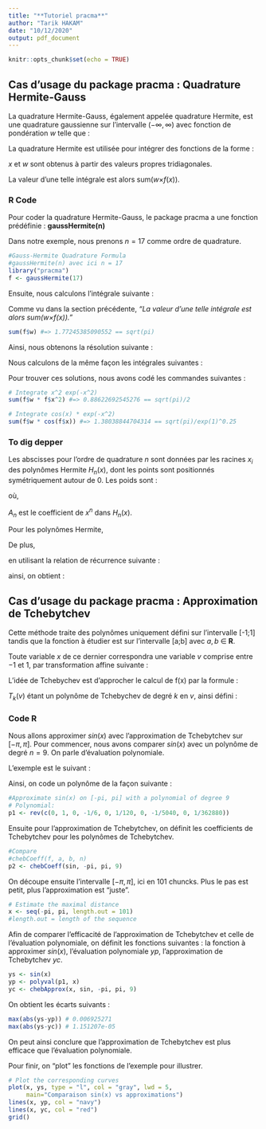 ```yaml
---
title: "**Tutoriel pracma**"
author: "Tarik HAKAM"
date: "10/12/2020"
output: pdf_document
---
```


```r
knitr::opts_chunk$set(echo = TRUE)
```


## Cas d'usage du package pracma : Quadrature Hermite-Gauss
La quadrature Hermite-Gauss, également appelée quadrature Hermite, est une quadrature gaussienne sur l'intervalle $(-\infty, \infty)$ avec fonction de pondération $w$ telle que :

\begin{equation}
    w(x) = \exp(-x^2)
\end{equation}


La quadrature Hermite est utilisée pour intégrer des fonctions de la forme :

\begin{equation}
   \int_{-\infty}^{\infty}f(x)\exp(-x^2)\,dx
\end{equation}

$x$ et $w$ sont obtenus à partir des valeurs propres tridiagonales.

La valeur d'une telle intégrale est alors sum($w$$\times$$f(x)$).

### R Code
Pour coder la quadrature Hermite-Gauss, le package pracma a une fonction prédéfinie : **gaussHermite(n)**

Dans notre exemple, nous prenons $n = 17$ comme ordre de quadrature.

```r
#Gauss-Hermite Quadrature Formula
#gaussHermite(n) avec ici n = 17 
library("pracma")
f <- gaussHermite(17)
```

Ensuite, nous calculons l'intégrale suivante : 

\begin{equation}
   \int_{-\infty}^{\infty}\exp(-x^2)\,dx
\end{equation}

Comme vu dans la section précédente, *"La valeur d'une telle intégrale est alors sum($w$$\times$$f(x)$)."*

```r
sum(f$w) #=> 1.77245385090552 == sqrt(pi)
```

Ainsi, nous obtenons la résolution suivante : 

\begin{equation}
   \int_{-\infty}^{\infty}\exp(-x^2)\,dx = \sqrt{\pi}
\end{equation}

Nous calculons de la même façon les intégrales suivantes : 

\begin{equation}
   \int_{-\infty}^{\infty}x^2\exp(-x^2)\,dx = \frac{\sqrt{\pi}}{2}
\end{equation}

\begin{equation}
   \int_{-\infty}^{\infty}cos(x)\exp(-x^2)\,dx = \frac{\sqrt{\pi}}{\exp(1)^{1/4}}\\
\end{equation}

Pour trouver ces solutions, nous avons codé les commandes suivantes : 
```r
# Integrate x^2 exp(-x^2)
sum(f$w * f$x^2) #=> 0.88622692545276 == sqrt(pi)/2

# Integrate cos(x) * exp(-x^2)
sum(f$w * cos(f$x)) #=> 1.38038844704314 == sqrt(pi)/exp(1)^0.25
```


### To dig depper

Les abscisses pour l'ordre de quadrature $n$ sont données par les racines $x_i$ des polynômes Hermite $H_n(x)$, dont les points sont positionnés symétriquement autour de $0$. Les poids sont :

\begin{equation}
 w_i = -{\frac{A_{n + 1}\gamma_{n}}{A_{n}H_{n}^{(x_i)}H_{n + 1}'(x_i)}}\\
 = {\frac{A_n}{A_{n-1}}\frac{\gamma_{n-1}}{H_{n-1}(x_i)H_n'(x_i)}} \\
\end{equation} où,

$A_n$ est le coefficient de $x^n$ dans $H_n(x)$. 

Pour les polynômes Hermite, 

\begin{equation}
    A_n = 2^n \Leftrightarrow
    \frac{A_{n+1}}{A_n} = 2 
\end{equation}

De plus,

\begin{equation*}
 \gamma_n = \sqrt(\pi)2^nn!
 \end{equation*}
 
\begin{equation}
w_i	= -\frac{2^{n + 1}n!\sqrt(\pi)}{H_{n+1}(x_i)H_n'(x_i)}	\\
	= \frac{2^n(n-1)!\sqrt(\pi)}{H_{n-1}(x_i)H_n'(x_i)}\\
	= \frac{2^{n+1}n!\sqrt(\pi)}{[H_n'(x_i))]^2}\\	
	= \frac{2^{n+1}n!\sqrt(\pi)}{[H_{n + 1}(x_i)]^2}\\
	= \frac{2^{n-1}n!\sqrt(\pi)}{n^2[H_{n-1}(x_i)]^2}
\end{equation} 

en utilisant la relation de récurrence suivante : 

\begin{equation}
 H_n'(x) = 2nH_{n-1}(x) = 2xH_n(x)-H_{n+1}(x) 	
 \end{equation}
 
ainsi, on obtient :  

\begin{equation}
 H_n'(x_i) = 2nH_{n-1}(x_i) = -H_{n+1}(x_i)
\end{equation}

## Cas d'usage du package pracma : Approximation de Tchebytchev

Cette méthode traite des polynômes uniquement défini sur l'intervalle [-1;1] tandis que la fonction à étudier est sur l'intervalle [a;b] avec $a,b$ $\in$ $\mathbf{R}$.

Toute variable $x$ de ce dernier correspondra une variable $v$ comprise entre $-1$ et $1$, par transformation affine suivante :

\begin{equation}
    v = \frac{2(x - a)}{(b - a) - 1}
\end{equation}

L'idée de Tchebychev est d'approcher le calcul de f(x) par la formule :

\begin{equation}
f(x) = \sum_{k=0}^{n} A_k \times T_k(v)
\end{equation}

$T_k(v)$ étant un polynôme de Tchebychev de degré $k$ en $v$, ainsi défini :

\begin{equation}
T_k(v) = 2 \times v \times T_{[k-1]}(v) - T_{[k-2]}(v)
\end{equation}


### Code R

Nous allons approximer $sin(x)$ avec l'approximation de Tchebytchev sur $[-\pi, \pi]$. Pour commencer, nous avons comparer $sin(x)$ avec un polynôme de degré $n = 9$. On parle d'évaluation polynomiale.

L'exemple est le suivant :

\begin{equation}
P(x) = x - \frac{1}{6}x^3 + \frac{1}{120}x^5 - \frac{1}{5040}x^7 + \frac{1}{362880}x^9
\end{equation}

Ainsi, on code un polynôme de la façon suivante :

```r
#Approximate sin(x) on [-pi, pi] with a polynomial of degree 9
# Polynomial:
p1 <- rev(c(0, 1, 0, -1/6, 0, 1/120, 0, -1/5040, 0, 1/362880))
```

Ensuite pour l'approximation de Tchebytchev, on définit les coefficients de Tchebytchev pour les polynômes de Tchebytchev.

```r
#Compare
#chebCoeff(f, a, b, n)
p2 <- chebCoeff(sin, -pi, pi, 9)
```

On découpe ensuite l'intervalle $[-\pi,\pi]$, ici en 101 chuncks. Plus le pas est petit, plus l'approximation est "juste".

```r
# Estimate the maximal distance
x <- seq(-pi, pi, length.out = 101)
#length.out = length of the sequence
```

Afin de comparer l'efficacité de l'approximation de Tchebytchev et celle de l'évaluation polynomiale, on définit les fonctions suivantes : la fonction à approximer $sin(x)$, l'évaluation polynomiale $yp$, l'approximation de Tchebytchev $yc$.

```r
ys <- sin(x)
yp <- polyval(p1, x)
yc <- chebApprox(x, sin, -pi, pi, 9)
```

On obtient les écarts suivants :

```r
max(abs(ys-yp)) # 0.006925271
max(abs(ys-yc)) # 1.151207e-05
```

On peut ainsi conclure que l'approximation de Tchebytchev est plus efficace que l'évaluation polynomiale.

Pour finir, on "plot" les fonctions de l'exemple pour illustrer.

```r
# Plot the corresponding curves
plot(x, ys, type = "l", col = "gray", lwd = 5,
     main="Comparaison sin(x) vs approximations")
lines(x, yp, col = "navy")
lines(x, yc, col = "red")
grid()
```